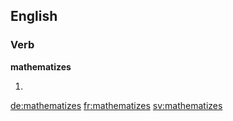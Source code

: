 ==English==

===Verb===
'''mathematizes'''

# {{third-person singular of|mathematize}}

[[de:mathematizes]]
[[fr:mathematizes]]
[[sv:mathematizes]]